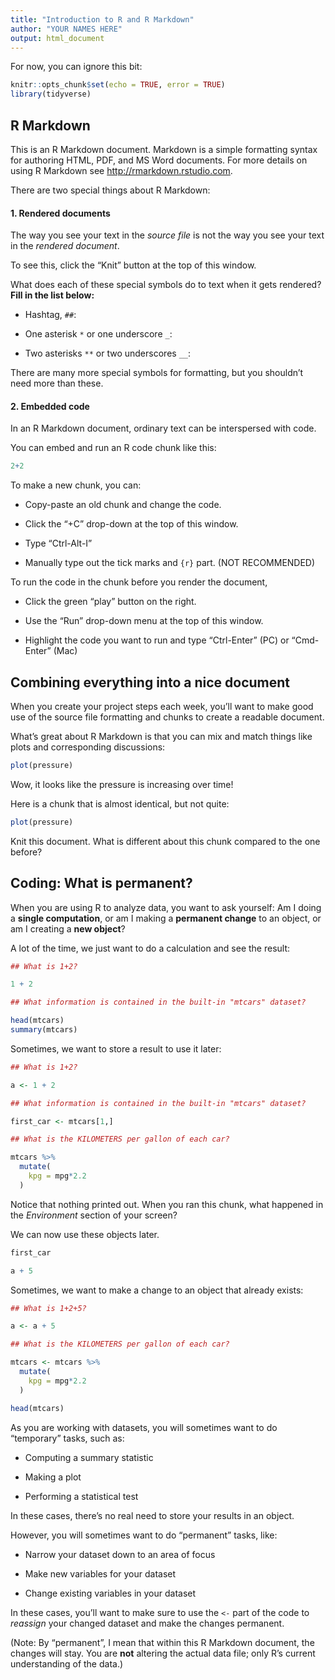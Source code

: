 ```yaml
---
title: "Introduction to R and R Markdown"
author: "YOUR NAMES HERE"
output: html_document
---
```


For now, you can ignore this bit:

```r
knitr::opts_chunk$set(echo = TRUE, error = TRUE)
library(tidyverse)
```

## R Markdown

This is an R Markdown document. Markdown is a simple formatting syntax for authoring HTML, PDF, and MS Word documents. For more details on using R Markdown see <http://rmarkdown.rstudio.com>.

There are two special things about R Markdown:

#### 1. Rendered documents

The way you see your text in the *source file* is not the way you see your text in the _rendered document_.

To see this, click the "Knit" button at the top of this window.

What does each of these special symbols do to text when it gets rendered? **Fill in the list below:**

* Hashtag, `##`:

* One asterisk `*` or one underscore `_`:

* Two asterisks `**` or two underscores `__`:


There are many more special symbols for formatting, but you shouldn't need more than these.

#### 2. Embedded code

In an R Markdown document, ordinary text can be interspersed with code.

You can embed and run an R code chunk like this:

```r
2+2
```

To make a new chunk, you can:

* Copy-paste an old chunk and change the code.

* Click the "+C" drop-down at the top of this window.

* Type "Ctrl-Alt-I"

* Manually type out the tick marks and `{r}` part.  (NOT RECOMMENDED)

To run the code in the chunk before you render the document,

* Click the green "play" button on the right.

* Use the "Run" drop-down menu at the top of this window.

* Highlight the code you want to run and type "Ctrl-Enter" (PC) or "Cmd-Enter" (Mac)


## Combining everything into a nice document

When you create your project steps each week, you'll want to make good use of the source file formatting and chunks to create a readable document.

What's great about R Markdown is that you can mix and match things like plots and corresponding discussions:

```r
plot(pressure)
```

Wow, it looks like the pressure is increasing over time!

Here is a chunk that is almost identical, but not quite:

```r
plot(pressure)
```

Knit this document.  What is different about this chunk compared to the one before?

## Coding: What is permanent?

When you are using R to analyze data, you want to ask yourself:  Am I doing a **single computation**, or am I making a **permanent change** to an object, or am I creating a **new object**?

A lot of the time, we just want to do a calculation and see the result:

```r
## What is 1+2?

1 + 2

## What information is contained in the built-in "mtcars" dataset?

head(mtcars)
summary(mtcars)
```


Sometimes, we want to store a result to use it later:

```r
## What is 1+2?

a <- 1 + 2

## What information is contained in the built-in "mtcars" dataset?

first_car <- mtcars[1,]

## What is the KILOMETERS per gallon of each car?

mtcars %>%
  mutate(
    kpg = mpg*2.2
  )
```

Notice that nothing printed out.  When you ran this chunk, what happened in the *Environment* section of your screen?

We can now use these objects later.

```r
first_car

a + 5
```


Sometimes, we want to make a change to an object that already exists:

```r
## What is 1+2+5?

a <- a + 5

## What is the KILOMETERS per gallon of each car?

mtcars <- mtcars %>%
  mutate(
    kpg = mpg*2.2
  )

head(mtcars)
```


As you are working with datasets, you will sometimes want to do "temporary" tasks, such as:

* Computing a summary statistic

* Making a plot

* Performing a statistical test

In these cases, there's no real need to store your results in an object.

However, you will sometimes want to do "permanent" tasks, like:

* Narrow your dataset down to an area of focus

* Make new variables for your dataset

* Change existing variables in your dataset

In these cases, you'll want to make sure to use the `<-` part of the code to *reassign* your changed dataset and make the changes permanent.

(Note: By "permanent", I mean that within this R Markdown document, the changes will stay.  You are **not** altering the actual data file; only R's current understanding of the data.)


